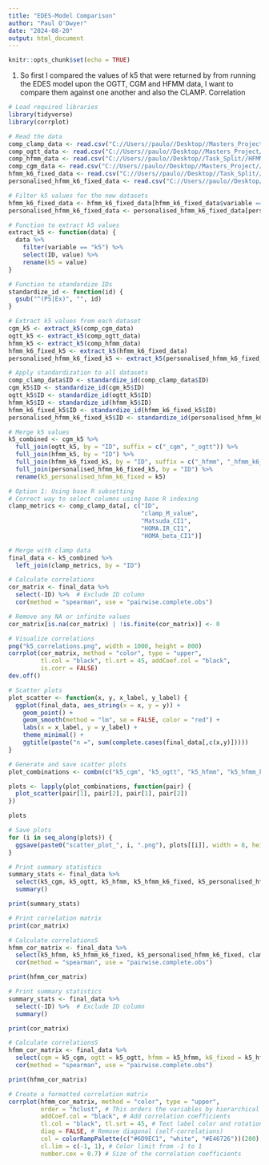 ---
title: "EDES-Model Comparison"
author: "Paul O'Dwyer"
date: "2024-08-20"
output: html_document
---

```{r setup, include=FALSE}
knitr::opts_chunk$set(echo = TRUE)
```

1. So first I compared the values of k5 that were returned by from running the EDES model upon
the OGTT, CGM and HFMM data, I want to compare them against one another and also the CLAMP. Correlation
```{r}
# Load required libraries
library(tidyverse)
library(corrplot)
```

```{r}
# Read the data
comp_clamp_data <- read.csv("C://Users//paulo//Desktop//Masters_Project//Data Processing//Real data//Erdos_data_with clamp.csv")
comp_ogtt_data <- read.csv("C://Users//paulo//Desktop//Masters_Project//EDES-Model//Results//OGTTestimates.csv")
comp_hfmm_data <- read.csv("C://Users//paulo//Desktop//Task_Split//HFMM//HFMMestimates.csv")
comp_cgm_data <- read.csv("C://Users//paulo//Desktop//Masters_Project//EDES-Model//Results//CGMestimates.csv")
hfmm_k6_fixed_data <- read.csv("C://Users//paulo//Desktop//Task_Split//HFMM_k6_fixed//HFMM_k6_estimates.csv")
personalised_hfmm_k6_fixed_data <- read.csv("C://Users//paulo//Desktop//Task_Split//HFMM_k6_fixed//Personalisedk6_HFMM// HFMM_personalised_k6_estimates.csv")
```

```{r}
# Filter k5 values for the new datasets
hfmm_k6_fixed_data <- hfmm_k6_fixed_data[hfmm_k6_fixed_data$variable == "k5",]
personalised_hfmm_k6_fixed_data <- personalised_hfmm_k6_fixed_data[personalised_hfmm_k6_fixed_data$variable == "k5",]
```

```{r}
# Function to extract k5 values
extract_k5 <- function(data) {
  data %>%
    filter(variable == "k5") %>%
    select(ID, value) %>%
    rename(k5 = value)
}
```

```{r}
# Function to standardize IDs
standardize_id <- function(id) {
  gsub("^(PS|Ex)", "", id)
}
```

```{r}
# Extract k5 values from each dataset
cgm_k5 <- extract_k5(comp_cgm_data)
ogtt_k5 <- extract_k5(comp_ogtt_data)
hfmm_k5 <- extract_k5(comp_hfmm_data)
hfmm_k6_fixed_k5 <- extract_k5(hfmm_k6_fixed_data)
personalised_hfmm_k6_fixed_k5 <- extract_k5(personalised_hfmm_k6_fixed_data)
```

```{r}
# Apply standardization to all datasets
comp_clamp_data$ID <- standardize_id(comp_clamp_data$ID)
cgm_k5$ID <- standardize_id(cgm_k5$ID)
ogtt_k5$ID <- standardize_id(ogtt_k5$ID)
hfmm_k5$ID <- standardize_id(hfmm_k5$ID)
hfmm_k6_fixed_k5$ID <- standardize_id(hfmm_k6_fixed_k5$ID)
personalised_hfmm_k6_fixed_k5$ID <- standardize_id(personalised_hfmm_k6_fixed_k5$ID)
```

```{r}
# Merge k5 values
k5_combined <- cgm_k5 %>%
  full_join(ogtt_k5, by = "ID", suffix = c("_cgm", "_ogtt")) %>%
  full_join(hfmm_k5, by = "ID") %>%
  full_join(hfmm_k6_fixed_k5, by = "ID", suffix = c("_hfmm", "_hfmm_k6_fixed")) %>%
  full_join(personalised_hfmm_k6_fixed_k5, by = "ID") %>%
  rename(k5_personalised_hfmm_k6_fixed = k5)
```

```{r}
# Option 1: Using base R subsetting
# Correct way to select columns using base R indexing
clamp_metrics <- comp_clamp_data[, c("ID", 
                                     "clamp_M_value", 
                                     "Matsuda_CI1", 
                                     "HOMA.IR_CI1",
                                     "HOMA_beta_CI1")]
```

```{r}
# Merge with clamp data
final_data <- k5_combined %>%
  left_join(clamp_metrics, by = "ID")
```

```{r}
# Calculate correlations
cor_matrix <- final_data %>%
  select(-ID) %>%  # Exclude ID column
  cor(method = "spearman", use = "pairwise.complete.obs")
```

```{r}
# Remove any NA or infinite values
cor_matrix[is.na(cor_matrix) | !is.finite(cor_matrix)] <- 0
```

```{r}
# Visualize correlations
png("k5_correlations.png", width = 1000, height = 800)
corrplot(cor_matrix, method = "color", type = "upper", 
         tl.col = "black", tl.srt = 45, addCoef.col = "black",
         is.corr = FALSE)
dev.off()
```

```{r}
# Scatter plots
plot_scatter <- function(x, y, x_label, y_label) {
  ggplot(final_data, aes_string(x = x, y = y)) +
    geom_point() +
    geom_smooth(method = "lm", se = FALSE, color = "red") +
    labs(x = x_label, y = y_label) +
    theme_minimal() +
    ggtitle(paste("n =", sum(complete.cases(final_data[,c(x,y)]))))
}

# Generate and save scatter plots
plot_combinations <- combn(c("k5_cgm", "k5_ogtt", "k5_hfmm", "k5_hfmm_k6_fixed", "k5_personalised_hfmm_k6_fixed", "clamp_M_value"), 2, simplify = FALSE)

plots <- lapply(plot_combinations, function(pair) {
  plot_scatter(pair[1], pair[2], pair[1], pair[2])
})
```

```{r}
plots
```
```{r}
# Save plots
for (i in seq_along(plots)) {
  ggsave(paste0("scatter_plot_", i, ".png"), plots[[i]], width = 8, height = 6)
}
```

```{r}
# Print summary statistics
summary_stats <- final_data %>%
  select(k5_cgm, k5_ogtt, k5_hfmm, k5_hfmm_k6_fixed, k5_personalised_hfmm_k6_fixed, clamp_M_value) %>%
  summary()

print(summary_stats)

# Print correlation matrix
print(cor_matrix)
```
```{r}
# Calculate correlationsS
hfmm_cor_matrix <- final_data %>%
  select(k5_hfmm, k5_hfmm_k6_fixed, k5_personalised_hfmm_k6_fixed, clamp_M_value) %>%
  cor(method = "spearman", use = "pairwise.complete.obs")
```

```{r}
print(hfmm_cor_matrix)
```
```{r}
# Print summary statistics
summary_stats <- final_data %>%
  select(-ID) %>%  # Exclude ID column
  summary()
```

```{r}
print(cor_matrix)
```
```{r}
# Calculate correlationsS
hfmm_cor_matrix <- final_data %>%
  select(cgm = k5_cgm, ogtt = k5_ogtt, hfmm = k5_hfmm, k6_fixed = k5_hfmm_k6_fixed, uniq_k6_fixed = k5_personalised_hfmm_k6_fixed, Matsuda = Matsuda_CI1, HOMA_IR = HOMA.IR_CI1, HOMA_beta = HOMA_beta_CI1, clamp_M_value) %>%
  cor(method = "spearman", use = "pairwise.complete.obs")
```

```{r}
print(hfmm_cor_matrix)
```
```{r}
# Create a formatted correlation matrix
corrplot(hfmm_cor_matrix, method = "color", type = "upper", 
         order = "hclust", # This orders the variables by hierarchical clustering
         addCoef.col = "black", # Add correlation coefficients
         tl.col = "black", tl.srt = 45, # Text label color and rotation
         diag = FALSE, # Remove diagonal (self-correlations)
         col = colorRampPalette(c("#6D9EC1", "white", "#E46726"))(200),
         cl.lim = c(-1, 1), # Color limit from -1 to 1
         number.cex = 0.7) # Size of the correlation coefficients
```

